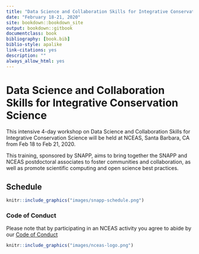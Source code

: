 ```yaml
--- 
title: "Data Science and Collaboration Skills for Integrative Conservation Science"
date: "February 18-21, 2020"
site: bookdown::bookdown_site
output: bookdown::gitbook
documentclass: book
bibliography: [book.bib]
biblio-style: apalike
link-citations: yes
description: ""
always_allow_html: yes
---
```


# Data Science and Collaboration Skills for Integrative Conservation Science


This intensive 4-day workshop on Data Science and Collaboration Skills for Integrative Conservation Science will be held at NCEAS, Santa Barbara, CA from Feb 18 to Feb 21, 2020.

This training, sponsored by SNAPP, aims to bring together the SNAPP and NCEAS postdoctoral associates to foster communities and collaboration, as well as promote scientific computing and open science best practices.

## Schedule

```r
knitr::include_graphics("images/snapp-schedule.png")
```

### Code of Conduct

Please note that by participating in an NCEAS activity you agree to abide by our [Code of Conduct](https://www.nceas.ucsb.edu/files/NCEAS_Code-of-Conduct_2019.pdf)



```r
knitr::include_graphics("images/nceas-logo.png")
```

